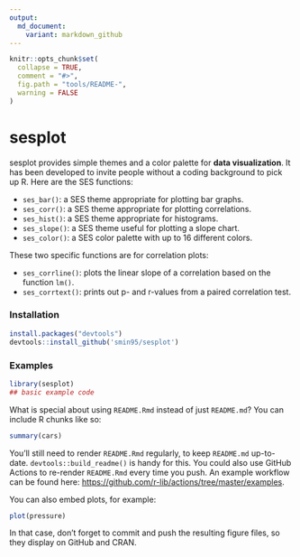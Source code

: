 ```yaml
---
output:
  md_document:
    variant: markdown_github
---
```

```r
knitr::opts_chunk$set(
  collapse = TRUE,
  comment = "#>",
  fig.path = "tools/README-",
  warning = FALSE
)
```

# sesplot

sesplot provides simple themes and a color palette for **data visualization**. It has been developed to invite people without a coding background to pick up R. Here are the SES functions:

* `ses_bar()`: a SES theme appropriate for plotting bar graphs. 
* `ses_corr()`: a SES theme appropriate for plotting correlations.
* `ses_hist()`: a SES theme appropriate for histograms.
* `ses_slope()`: a SES theme useful for plotting a slope chart.
* `ses_color()`: a SES color palette with up to 16 different colors.

These two specific functions are for correlation plots:

* `ses_corrline()`: plots the linear slope of a correlation based on the function `lm()`.
* `ses_corrtext()`: prints out p- and r-values from a paired correlation test.

### Installation

```r
install.packages("devtools")
devtools::install_github('smin95/sesplot')
```

### Examples

```r
library(sesplot)
## basic example code
```

What is special about using `README.Rmd` instead of just `README.md`? You can include R chunks like so:

```r
summary(cars)
```

You'll still need to render `README.Rmd` regularly, to keep `README.md` up-to-date. `devtools::build_readme()` is handy for this. You could also use GitHub Actions to re-render `README.Rmd` every time you push. An example workflow can be found here: <https://github.com/r-lib/actions/tree/master/examples>.

You can also embed plots, for example:

```r
plot(pressure)
```

In that case, don't forget to commit and push the resulting figure files, so they display on GitHub and CRAN.
